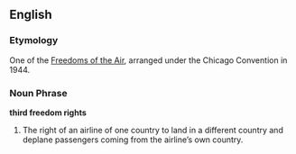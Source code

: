 
==English==
===Etymology===
One of the [[Freedoms of the Air]], arranged under the Chicago Convention in 1944.


===Noun Phrase===
'''third freedom rights'''
# The right of an airline of one country to land in a different country and deplane passengers coming from the airline’s own country.



<P>{{wikipedia}}